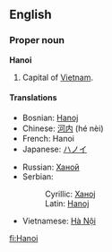 ==English==
{{wikipedia}}
===Proper noun===
'''Hanoi'''

#Capital of [[Vietnam]].

====Translations====
{{top}}
*Bosnian: [[Hanoj#Bosnian|Hanoj]] {{m}}
*Chinese: [[河内]] (hé nèi)
*French: Hanoi
*Japanese: [[ハノイ]]
{{mid}}
*Russian: [[Ханой]] {{m}}
*Serbian:
*:Cyrillic: [[Ханој#Serbian|Ханој]] {{m}}
*:Latin: [[Hanoj#Serbian|Hanoj]] {{m}}
*Vietnamese: [[Hà Nội]]
{{bottom}}

[[fi:Hanoi]]